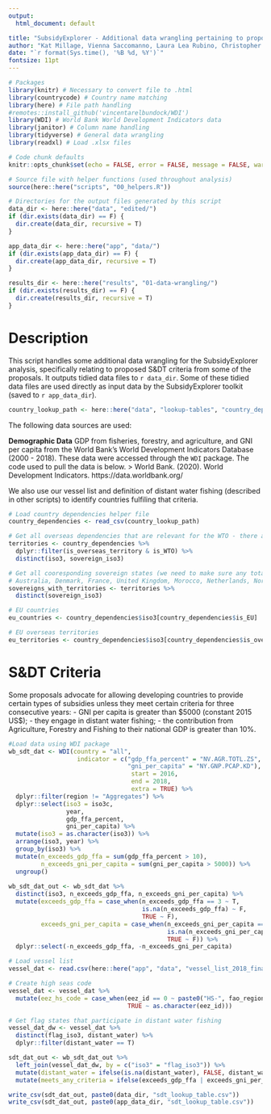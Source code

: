 ```yaml
---
output:
  html_document: default

title: "SubsidyExplorer - Additional data wrangling pertaining to proposal S&DT"
author: "Kat Millage, Vienna Saccomanno, Laura Lea Rubino, Christopher Costello"
date: "`r format(Sys.time(), '%B %d, %Y')`"
fontsize: 11pt
---
```


```r
# Packages
library(knitr) # Necessary to convert file to .html
library(countrycode) # Country name matching
library(here) # File path handling
#remotes::install_github('vincentarelbundock/WDI')
library(WDI) # World Bank World Development Indicators data
library(janitor) # Column name handling
library(tidyverse) # General data wrangling
library(readxl) # Load .xlsx files

# Code chunk defaults
knitr::opts_chunk$set(echo = FALSE, error = FALSE, message = FALSE, warning = FALSE, include = FALSE)

# Source file with helper functions (used throughout analysis)
source(here::here("scripts", "00_helpers.R"))

# Directories for the output files generated by this script
data_dir <- here::here("data", "edited/")
if (dir.exists(data_dir) == F) {
  dir.create(data_dir, recursive = T)
}

app_data_dir <- here::here("app", "data/")
if (dir.exists(app_data_dir) == F) {
  dir.create(app_data_dir, recursive = T)
}

results_dir <- here::here("results", "01-data-wrangling/")
if (dir.exists(results_dir) == F) {
  dir.create(results_dir, recursive = T)
}
```

# Description

This script handles some additional data wrangling for the SubsidyExplorer analysis, specifically relating to proposed S&DT criteria from some of the proposals. It outputs tidied data files to `r data_dir`. Some of these tidied data files are used directly as input data by the SubsidyExplorer toolkit (saved to `r app_data_dir`). 

```r
country_lookup_path <- here::here("data", "lookup-tables", "country_dependencies.csv")
```

The following data sources are used: 

**Demographic Data**
GDP from fisheries, forestry, and agriculture, and GNI per capita from the World Bank's World Development Indicators Database (2000 - 2018). These data were accessed through the `WDI` package. The code used to pull the data is below. 
> World Bank. (2020). World Development Indicators. https://data.worldbank.org/

We also use our vessel list and definition of distant water fishing (described in other scripts) to identify countries fulfiling that criteria. 

```r
# Load country dependencies helper file
country_dependencies <- read_csv(country_lookup_path)

# Get all overseas dependencies that are relevant for the WTO - there are 49
territories <- country_dependencies %>%
  dplyr::filter(is_overseas_territory & is_WTO) %>%
  distinct(iso3, sovereign_iso3)

# Get all cooresponding sovereign states (we need to make sure any totals for these states include their dependencies) - there are 9
# Australia, Denmark, France, United Kingdom, Morocco, Netherlands, Norway, New Zealand, and the United States
sovereigns_with_territories <- territories %>%
  distinct(sovereign_iso3)

# EU countries
eu_countries <- country_dependencies$iso3[country_dependencies$is_EU]

# EU overseas territories
eu_territories <- country_dependencies$iso3[country_dependencies$is_overseas_territory & country_dependencies$sovereign_iso3 %in% eu_countries]
```

# S&DT Criteria 

Some proposals advocate for allowing developing countries to provide certain types of subsidies unless they meet certain criteria for three consecutive years: 
- GNI per capita is greater than \$5000 (constant 2015 US\$);
- they engage in distant water fishing;
- the contribution from Agriculture, Forestry and Fishing to their national GDP is greater than 10%.

```r
#Load data using WDI package
wb_sdt_dat <- WDI(country = "all",
                   indicator = c("gdp_ffa_percent" = "NV.AGR.TOTL.ZS", # Added value coming from fisheries, forestry, and agriculture (%)
                                 "gni_per_capita" = "NY.GNP.PCAP.KD"), # GNI per capita (constant 2015 US$)
                                  start = 2016,
                                  end = 2018,
                                  extra = TRUE) %>%
  dplyr::filter(region != "Aggregates") %>%
  dplyr::select(iso3 = iso3c,
                year,
                gdp_ffa_percent,
                gni_per_capita) %>%
  mutate(iso3 = as.character(iso3)) %>%
  arrange(iso3, year) %>%
  group_by(iso3) %>%
  mutate(n_exceeds_gdp_ffa = sum(gdp_ffa_percent > 10),
         n_exceeds_gni_per_capita = sum(gni_per_capita > 5000)) %>%
  ungroup() 
  
wb_sdt_dat_out <- wb_sdt_dat %>%
  distinct(iso3, n_exceeds_gdp_ffa, n_exceeds_gni_per_capita) %>%
  mutate(exceeds_gdp_ffa = case_when(n_exceeds_gdp_ffa == 3 ~ T,
                                     is.na(n_exceeds_gdp_ffa) ~ F,
                                     TRUE ~ F),
         exceeds_gni_per_capita = case_when(n_exceeds_gni_per_capita == 3 ~ T,
                                            is.na(n_exceeds_gni_per_capita) ~ F,
                                            TRUE ~ F)) %>%
  dplyr::select(-n_exceeds_gdp_ffa, -n_exceeds_gni_per_capita)

```

```r
# Load vessel list
vessel_dat <- read.csv(here::here("app", "data", "vessel_list_2018_final.csv"), stringsAsFactors = F)

# Create high seas code
vessel_dat <- vessel_dat %>%
  mutate(eez_hs_code = case_when(eez_id == 0 ~ paste0("HS-", fao_region),
                                 TRUE ~ as.character(eez_id)))

# Get flag states that participate in distant water fishing
vessel_dat_dw <- vessel_dat %>%
  distinct(flag_iso3, distant_water) %>%
  dplyr::filter(distant_water == T)
```

```r
sdt_dat_out <- wb_sdt_dat_out %>%
  left_join(vessel_dat_dw, by = c("iso3" = "flag_iso3")) %>%
  mutate(distant_water = ifelse(is.na(distant_water), FALSE, distant_water)) %>%
  mutate(meets_any_criteria = ifelse(exceeds_gdp_ffa | exceeds_gni_per_capita | distant_water, T, F))

write_csv(sdt_dat_out, paste0(data_dir, "sdt_lookup_table.csv"))
write_csv(sdt_dat_out, paste0(app_data_dir, "sdt_lookup_table.csv"))
```

